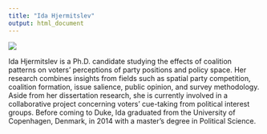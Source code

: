 ```yaml
---
title: "Ida Hjermitslev"
output: html_document
---
```


<span class="profile">
![](Ida-001.jpg)
</span>

Ida Hjermitslev is a Ph.D. candidate studying the effects of coalition patterns on voters’ perceptions of party positions and policy space. Her research combines insights from fields such as spatial party competition, coalition formation, issue salience, public opinion, and survey methodology. Aside from her dissertation research, she is currently involved in a collaborative project concerning voters’ cue-taking from political interest groups. Before coming to Duke, Ida graduated from the University of Copenhagen, Denmark, in 2014 with a master’s degree in Political Science.
